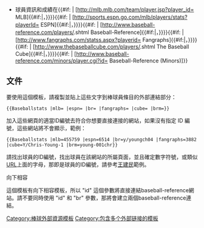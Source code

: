 *球員資訊和成績在{{#if:{{{mlb|}}} | [http://mlb.mlb.com/team/player.jsp?player_id={{{mlb}}} MLB]{{#if:{{{espn|}}}{{{br|}}}{{{id|}}}{{{fangraphs|}}}{{{cube|}}}{{{brm|}}}|，}}}}{{#if:{{{espn|}}} | [http://sports.espn.go.com/mlb/players/stats?playerId={{{espn}}} ESPN]{{#if:{{{id|}}}{{{br|}}}{{{fangraphs|}}}{{{cube|}}}{{{brm|}}}|，}}}}{{#if:{{{id|}}}{{{br|}}} | [http://www.baseball-reference.com/players/{{{id|}}}{{{br|}}}.shtml Baseball-Reference]{{#if:{{{fangraphs|}}}{{{cube|}}}{{{brm|}}}|，}}}}{{#if:{{{fangraphs|}}} | [http://www.fangraphs.com/statss.aspx?playerid={{{fangraphs}}} Fangraphs]{{#if:{{{cube|}}}{{{brm|}}}|，}}}}{{#if:{{{cube|}}} | [http://www.thebaseballcube.com/players/{{{cube}}}.shtml The Baseball Cube]{{#if:{{{brm|}}}|，}}}}{{#if:{{{brm|}}} | [http://www.baseball-reference.com/minors/player.cgi?id={{{brm|}}} Baseball-Reference (Minors)]}}{{en icon}}<noinclude>

{{Intricate template}}

==文件==

要使用這個模板，請複製並貼上這些文字到棒球員條目的外部連結部分：

<pre>{{Baseballstats |mlb= |espn= |br= |fangraphs= |cube= |brm=}}</pre>

加入這些網頁的適當ID編號去符合你想要直接連接的網站，如果沒有指定 ID 編號，這些網站將不會顯示，範例：

<pre>{{Baseballstats |mlb=455759 |espn=6514 |br=y/youngch04 |fangraphs=3882 |cube=Y/Chris-Young-1 |brm=young-001chr}}</pre>

請找出球員的ID編號，找出球員在該網站的所屬頁面，並且確定數字符號，或類似[[URL]]上面的字母，那即是球員的ID編號，請參考[[王建民 (棒球選手)|王建民]]範例。

;向下相容

這個模板有向下相容{{tl|Baseball-reference}}模板，所以 "id" 這個參數將直接連結baseball-reference網站。請不要同時使用 "id" 和 "br" 參數，那將會建立兩個baseball-reference連結。

{{DEFAULTSORT:{{PAGENAME}}}}
[[Category:棒球外部資源模板]]
[[Category:包含多个外部链接的模板]]
</noinclude>